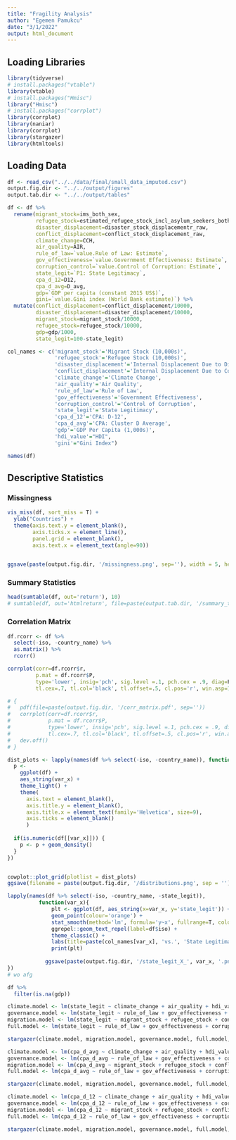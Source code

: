 ```yaml
---
title: "Fragility Analysis"
author: "Egemen Pamukcu"
date: "3/1/2022"
output: html_document
---
```


## Loading Libraries
```r
library(tidyverse)
# install.packages("vtable")
library(vtable)
# install.packages("Hmisc")
library("Hmisc")
# install.packages("corrplot")
library(corrplot)
library(naniar)
library(corrplot)
library(stargazer)
library(htmltools)
```

## Loading Data
```r
df <- read_csv("../../data/final/small_data_imputed.csv")
output.fig.dir <- "../../output/figures"
output.tab.dir <- "../../output/tables"

df <- df %>% 
  rename(migrant_stock=ims_both_sex, 
         refugee_stock=estimated_refugee_stock_incl_asylum_seekers_both_sexes,
         disaster_displacement=disaster_stock_displacementr_raw,
         conflict_displacement=conflict_stock_displacement_raw, 
         climate_change=CCH, 
         air_quality=AIR, 
         rule_of_law=`value.Rule of Law: Estimate`, 
         gov_effectiveness=`value.Government Effectiveness: Estimate`, 
         corruption_control=`value.Control of Corruption: Estimate`,
         state_legit=`P1: State Legitimacy`, 
         cpa_d_12=D12, 
         cpa_d_avg=D_avg, 
         gdp=`GDP per capita (constant 2015 US$)`, 
         gini=`value.Gini index (World Bank estimate)`) %>% 
  mutate(conflict_displacement=conflict_displacement/10000, 
         disaster_displacement=disaster_displacement/10000,
         migrant_stock=migrant_stock/10000,
         refugee_stock=refugee_stock/10000,
         gdp=gdp/1000,
         state_legit=100-state_legit)

col_names <- c('migrant_stock'='Migrant Stock (10,000s)', 
               'refugee_stock'='Refugee Stock (10,000s)',
               'disaster_displacement'='Internal Displacement Due to Disasters (10,000s)',
               'conflict_displacement'='Internal Displacement Due to Conflict (10,000s)', 
               'climate_change'='Climate Change', 
               'air_quality'='Air Quality', 
               'rule_of_law'='Rule of Law', 
               'gov_effectiveness'='Government Effectiveness', 
               'corruption_control'='Control of Corruption',
               'state_legit'='State Legitimacy', 
               'cpa_d_12'='CPA: D-12', 
               'cpa_d_avg'='CPA: Cluster D Average', 
               'gdp'='GDP Per Capita (1,000s)', 
               'hdi_value'="HDI",
               'gini'="Gini Index") 

names(df)
```

## Descriptive Statistics
### Missingness
```r
vis_miss(df, sort_miss = T) + 
  ylab("Countries") + 
  theme(axis.text.y = element_blank(),
        axis.ticks.x = element_line(),
        panel.grid = element_blank(), 
        axis.text.x = element_text(angle=90))
  

ggsave(paste(output.fig.dir, '/missingness.png', sep=''), width = 5, height = 8)
```

### Summary Statistics
```r
head(sumtable(df, out='return'), 10)
# sumtable(df, out='htmlreturn', file=paste(output.tab.dir, '/summary_table.html', sep=''))
```


### Correlation Matrix
```r
df.rcorr <- df %>% 
  select(-iso, -country_name) %>% 
  as.matrix() %>% 
  rcorr()

corrplot(corr=df.rcorr$r,
         p.mat = df.rcorr$P,
         type='lower', insig='pch', sig.level =.1, pch.cex = .9, diag=F,
         tl.cex=.7, tl.col='black', tl.offset=.5, cl.pos='r', win.asp=1)

# {
#   pdf(file=paste(output.fig.dir, '/corr_matrix.pdf', sep=''))
#   corrplot(corr=df.rcorr$r,
#            p.mat = df.rcorr$P,
#            type='lower', insig='pch', sig.level =.1, pch.cex = .9, diag=F,
#            tl.cex=.7, tl.col='black', tl.offset=.5, cl.pos='r', win.asp=1)
#   dev.off()
# }

```

```r
dist_plots <- lapply(names(df %>% select(-iso, -country_name)), function(var_x){
  p <- 
    ggplot(df) +
    aes_string(var_x) +
    theme_light() +
    theme(
      axis.text = element_blank(),
      axis.title.y = element_blank(),
      axis.title.x = element_text(family='Helvetica', size=9),
      axis.ticks = element_blank()
      )
    
  if(is.numeric(df[[var_x]])) {
    p <- p + geom_density()
  }
})


cowplot::plot_grid(plotlist = dist_plots)
ggsave(filename = paste(output.fig.dir, '/distributions.png', sep = ''))
```


```r
lapply(names(df %>% select(-iso, -country_name, -state_legit)), 
          function(var_x){
              plt <- ggplot(df, aes_string(x=var_x, y='state_legit')) + 
              geom_point(colour='orange') +
              stat_smooth(method='lm', formula='y~x', fullrange=T, color='purple') + 
              ggrepel::geom_text_repel(label=df$iso) +
              theme_classic() + 
              labs(title=paste(col_names[var_x], 'vs.', 'State Legitimacy'))
              print(plt)
            
            ggsave(paste(output.fig.dir, '/state_legit_X_', var_x, '.png', sep=''))
})
# wo afg
```


```r
df %>% 
  filter(is.na(gdp))
```


```r
climate.model <- lm(state_legit ~ climate_change + air_quality + hdi_value + gdp, df)
governance.model <- lm(state_legit ~ rule_of_law + gov_effectiveness + corruption_control + gdp + gini, df)
migration.model <- lm(state_legit ~ migrant_stock + refugee_stock + conflict_displacement + disaster_displacement + gdp + gini, df)
full.model <- lm(state_legit ~ rule_of_law + gov_effectiveness + corruption_control + migrant_stock + refugee_stock + conflict_displacement + disaster_displacement + climate_change + air_quality + hdi_value + gdp + gini, df)

stargazer(climate.model, migration.model, governance.model, full.model, type='text')
```

```r
climate.model <- lm(cpa_d_avg ~ climate_change + air_quality + hdi_value + gdp + gini, df)
governance.model <- lm(cpa_d_avg ~ rule_of_law + gov_effectiveness + corruption_control + gdp + gini, df)
migration.model <- lm(cpa_d_avg ~ migrant_stock + refugee_stock + conflict_displacement + disaster_displacement + gdp + gini, df)
full.model <- lm(cpa_d_avg ~ rule_of_law + gov_effectiveness + corruption_control + migrant_stock + refugee_stock + conflict_displacement + disaster_displacement + climate_change + air_quality + hdi_value + gdp + gini, df)

stargazer(climate.model, migration.model, governance.model, full.model, type='text')
```

```r
climate.model <- lm(cpa_d_12 ~ climate_change + air_quality + hdi_value, df)
governance.model <- lm(cpa_d_12 ~ rule_of_law + gov_effectiveness + corruption_control, df)
migration.model <- lm(cpa_d_12 ~ migrant_stock + refugee_stock + conflict_displacement + disaster_displacement, df)
full.model <- lm(cpa_d_12 ~ rule_of_law + gov_effectiveness + corruption_control + migrant_stock + refugee_stock + conflict_displacement + disaster_displacement + climate_change + air_quality + hdi_value, df)

stargazer(climate.model, migration.model, governance.model, full.model, type='text')
```

